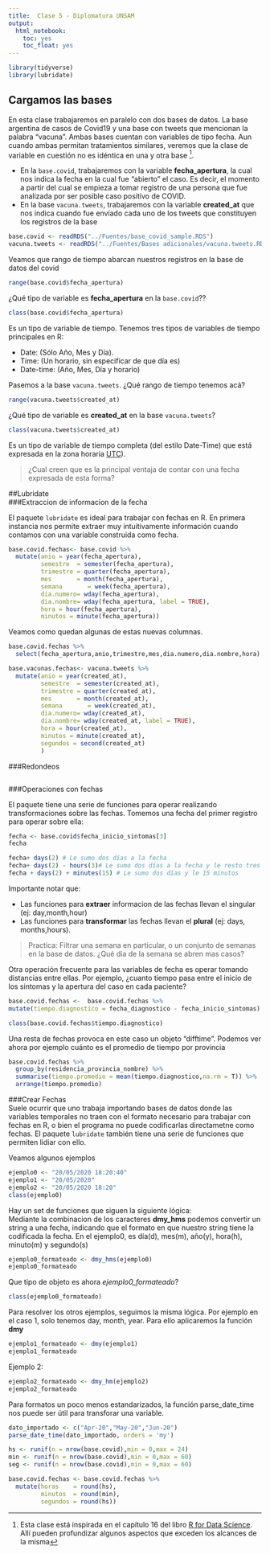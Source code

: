 ```yaml
---
title:  Clase 5 - Diplomatura UNSAM
output:
  html_notebook:
    toc: yes
    toc_float: yes
---
```


```r
library(tidyverse)
library(lubridate)
```

## Cargamos las bases
En esta clase trabajaremos en paralelo con dos bases de datos. La base argentina de casos de Covid19 y una base con tweets que mencionan la palabra "vacuna". Ambas bases cuentan con variables de tipo fecha. Aun cuando ambas permitan tratamientos similares, veremos que la clase de variable en cuestión no es idéntica en una y otra base ^[Esta clase está inspirada en el capítulo 16 del libro [R for Data Science](https://es.r4ds.hadley.nz/fechas-y-horas.html). Allí pueden profundizar algunos aspectos que exceden los alcances de la misma].     

- En la ```base.covid```, trabajaremos con la variable **fecha_apertura**, la cual nos indica la fecha en la cual fue "abierto" el caso. Es decir, el momento a partir del cual se empieza a tomar registro de una persona que fue analizada por ser posible caso positivo de COVID.  
- En la base ```vacuna.tweets```, trabajaremos con la variable **created_at** que nos indica cuando fue envíado cada uno de los tweets que constituyen los registros de la base   





```r
base.covid <- readRDS("../Fuentes/base_covid_sample.RDS")
vacuna.tweets <- readRDS("../Fuentes/Bases adicionales/vacuna.tweets.RDS")
```


Veamos que rango de tiempo abarcan nuestros registros en la base de datos del covid
```r
range(base.covid$fecha_apertura)
```
¿Qué tipo de variable es **fecha_apertura** en la ```base.covid```??
```r
class(base.covid$fecha_apertura)
```
Es un tipo de variable de tiempo. Tenemos tres tipos de variables de tiempo principales en R:     

- Date: (Sólo Año, Mes y Día).   
- Time: (Un horario, sin especificar de que día es)  
- Date-time: (Año, Mes, Día y horario)    

Pasemos a la base `vacuna.tweets`. ¿Qué rango de tiempo tenemos acá?
```r
range(vacuna.tweets$created_at)
```

¿Qué tipo de variable es **created_at** en la base ```vacuna.tweets```?
```r
class(vacuna.tweets$created_at)
```
Es un tipo de variable de tiempo completa (del estilo Date-Time) que está expresada en la zona horaria [UTC](https://time.is/UTC)). 

>¿Cual creen que es la principal ventaja de contar con una fecha expresada de esta forma?  
  
##Lubridate     
###Extraccion de informacion de la fecha      

El paquete `lubridate` es ideal para trabajar con fechas en R. En primera instancia nos permite extraer muy intuitivamente información cuando contamos con una variable construida como fecha.   

```r
base.covid.fechas<- base.covid %>% 
  mutate(anio = year(fecha_apertura),
         semestre  = semester(fecha_apertura),
         trimestre = quarter(fecha_apertura),
         mes       = month(fecha_apertura),
         semana       = week(fecha_apertura),
         dia.numero= wday(fecha_apertura),
         dia.nombre= wday(fecha_apertura, label = TRUE),
         hora = hour(fecha_apertura),
         minutos = minute(fecha_apertura))


```
Veamos como quedan algunas de estas nuevas columnas.
```r
base.covid.fechas %>% 
  select(fecha_apertura,anio,trimestre,mes,dia.numero,dia.nombre,hora)
```

```r
base.vacunas.fechas<- vacuna.tweets %>% 
  mutate(anio = year(created_at),
         semestre  = semester(created_at),
         trimestre = quarter(created_at),
         mes       = month(created_at),
         semana       = week(created_at),
         dia.numero= wday(created_at),
         dia.nombre= wday(created_at, label = TRUE),
         hora = hour(created_at),
         minutos = minute(created_at),
         segundos = second(created_at)
         )
```



###Redondeos
```r

```


###Operaciones con fechas                 

El paquete tiene una serie de funciones para operar realizando transformaciones sobre las fechas. Tomemos una fecha del primer registro para operar sobre ella: 
```r
fecha <- base.covid$fecha_inicio_sintomas[3]
fecha
```

```r
fecha+ days(2) # Le sumo dos días a la fecha
fecha+ days(2) - hours(3)# Le sumo dos días a la fecha y le resto tres horas
fecha + days(2) + minutes(15) # Le sumo dos días y le 15 minutos
```
Importante notar que:         

- Las funciones para **extraer** informacion de las fechas llevan el singular (ej: day,month,hour)
- Las funciones para **transformar** las fechas llevan el **plural** (ej: days, months,hours).   

> Practica: Filtrar una semana en particular, o un conjunto de semanas en la base de datos. ¿Qué dia de la semana se abren mas casos?    

Otra operación  frecuente para las variables de fecha es operar tomando distancias entre ellas. Por ejemplo, ¿cuanto tiempo pasa entre el inicio de los sintomas y la apertura del caso en cada paciente?
```r
base.covid.fechas <-  base.covid.fechas %>% 
mutate(tiempo.diagnostico = fecha_diagnostico - fecha_inicio_sintomas)  

class(base.covid.fechas$tiempo.diagnostico)
```

Una resta de fechas provoca en este caso un objeto "difftime". Podemos ver ahora por ejemplo cuánto es el promedio de tiempo por provincia 
```r
base.covid.fechas %>% 
  group_by(residencia_provincia_nombre) %>% 
  summarise(tiempo.promedio = mean(tiempo.diagnostico,na.rm = T)) %>% 
  arrange(tiempo.promedio)
```


###Crear Fechas        
Suele ocurrir que uno trabaja importando bases de datos donde las variables temporales no traen con el formato necesario para trabajar con fechas en R, o bien el programa no puede codificarlas directametne como fechas. El paquete `lubridate` también tiene una serie de funciones que permiten lidiar con ello.    

Veamos algunos ejemplos    
```r
ejemplo0 <- "20/05/2020 18:20:40"
ejemplo1 <- "20/05/2020"
ejemplo2 <- "20/05/2020 18:20"
class(ejemplo0)

```
Hay un set de funciones que siguen la siguiente lógica:          
Mediante la combinacion de los caracteres **dmy_hms** podemos convertir un string a una fecha, indicando que el formato en que nuestro string tiene la codificada la fecha. En el ejemplo0, es día(d), mes(m), año(y), hora(h), minuto(m) y segundo(s)

 
```r
ejemplo0_formateado <- dmy_hms(ejemplo0)
ejemplo0_formateado
```
Que tipo de objeto es ahora *ejemplo0_formateado*?
```r
class(ejemplo0_formateado)
```
Para resolver los otros ejemplos, seguimos la misma lógica. Por ejemplo en el caso 1, solo tenemos day, month, year. Para ello aplicaremos la función **dmy**

```r
ejemplo1_formateado <- dmy(ejemplo1)
ejemplo1_formateado
```
Ejemplo 2:
```r
ejemplo2_formateado <- dmy_hm(ejemplo2)
ejemplo2_formateado
```

Para formatos un poco menos estandarizados, la función parse_date_time nos puede ser útil para transforar una variable.
```r
dato_importado <- c("Apr-20","May-20","Jun-20") 
parse_date_time(dato_importado, orders = 'my')

```

```r
hs <- runif(n = nrow(base.covid),min = 0,max = 24)
min <- runif(n = nrow(base.covid),min = 0,max = 60)
seg <- runif(n = nrow(base.covid),min = 0,max = 60)

base.covid.fechas <- base.covid.fechas %>% 
  mutate(horas    = round(hs),
         minutos  = round(min),
         segundos = round(hs))

```


